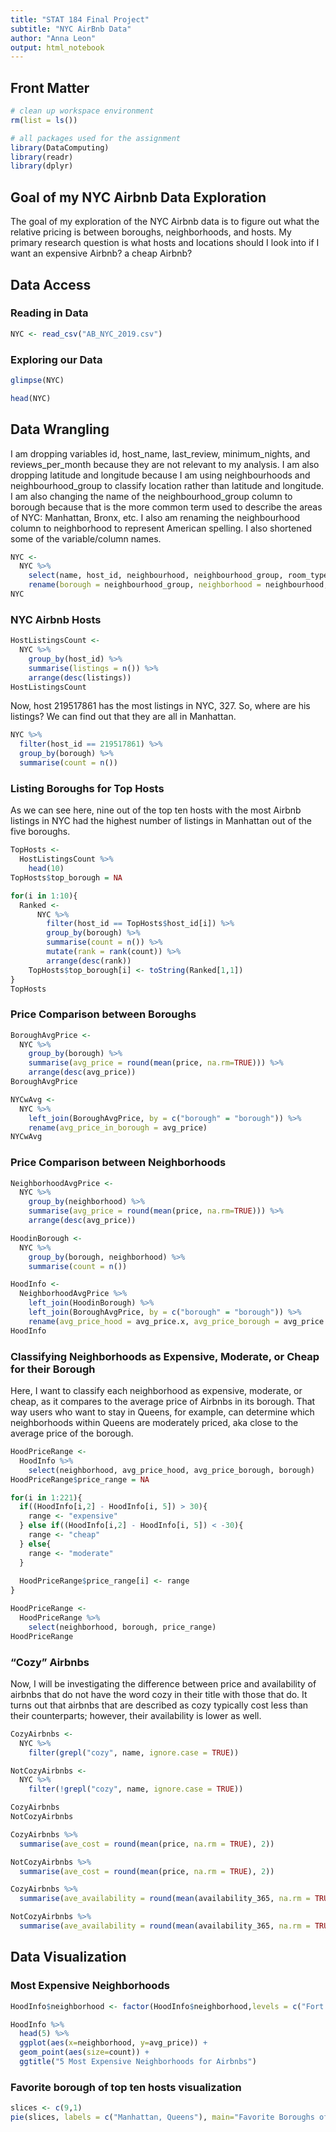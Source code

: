 ```yaml
---
title: "STAT 184 Final Project"
subtitle: "NYC AirBnb Data"
author: "Anna Leon"
output: html_notebook
---
```


## Front Matter

```r
# clean up workspace environment
rm(list = ls())

# all packages used for the assignment
library(DataComputing)
library(readr)
library(dplyr)
```

## Goal of my NYC Airbnb Data Exploration

The goal of my exploration of the NYC Airbnb data is to figure out what the relative pricing is between boroughs, neighborhoods, and hosts. My primary research question is what hosts and locations should I look into if I want an expensive Airbnb? a cheap Airbnb?


## Data Access

### Reading in Data
```r
NYC <- read_csv("AB_NYC_2019.csv")
```

### Exploring our Data

```r
glimpse(NYC) 
```

```r
head(NYC)
```


## Data Wrangling

I am dropping variables id, host_name, last_review, minimum_nights, and reviews_per_month because they are not relevant to my analysis. I am also dropping latitude and longitude because I am using neighbourhoods and neighbourhood_group to classify location rather than latitude and longitude. I am also changing the name of the neighbourhood_group column to borough because that is the more common term used to describe the areas of NYC: Manhattan, Bronx, etc. I also am renaming the neighbourhood column to neighborhood to represent American spelling. I also shortened some of the variable/column names. 

```r
NYC <-
  NYC %>%
    select(name, host_id, neighbourhood, neighbourhood_group, room_type, price, calculated_host_listings_count, availability_365) %>%
    rename(borough = neighbourhood_group, neighborhood = neighbourhood, host_listings_count = calculated_host_listings_count)
NYC
```

### NYC Airbnb Hosts

```r
HostListingsCount <-
  NYC %>%
    group_by(host_id) %>%
    summarise(listings = n()) %>%
    arrange(desc(listings))
HostListingsCount
```

Now, host 219517861 has the most listings in NYC, 327. So, where are his listings?
We can find out that they are all in Manhattan.

```r
NYC %>%
  filter(host_id == 219517861) %>%
  group_by(borough) %>%
  summarise(count = n())
```

### Listing Boroughs for Top Hosts

As we can see here, nine out of the top ten hosts with the most Airbnb listings in NYC had the highest number of listings in Manhattan out of the five boroughs.
```r
TopHosts <-
  HostListingsCount %>%
    head(10)
TopHosts$top_borough = NA

for(i in 1:10){
  Ranked <-
      NYC %>%
        filter(host_id == TopHosts$host_id[i]) %>%
        group_by(borough) %>%
        summarise(count = n()) %>%
        mutate(rank = rank(count)) %>%
        arrange(desc(rank)) 
    TopHosts$top_borough[i] <- toString(Ranked[1,1])
}
TopHosts
```

### Price Comparison between Boroughs

```r
BoroughAvgPrice <-
  NYC %>%
    group_by(borough) %>%
    summarise(avg_price = round(mean(price, na.rm=TRUE))) %>%
    arrange(desc(avg_price))
BoroughAvgPrice

NYCwAvg <-
  NYC %>%
    left_join(BoroughAvgPrice, by = c("borough" = "borough")) %>%
    rename(avg_price_in_borough = avg_price)
NYCwAvg
```

### Price Comparison between Neighborhoods

```r
NeighborhoodAvgPrice <-
  NYC %>%
    group_by(neighborhood) %>%
    summarise(avg_price = round(mean(price, na.rm=TRUE))) %>%
    arrange(desc(avg_price))

HoodinBorough <-
  NYC %>%
    group_by(borough, neighborhood) %>%
    summarise(count = n())

HoodInfo <-
  NeighborhoodAvgPrice %>%
    left_join(HoodinBorough) %>%
    left_join(BoroughAvgPrice, by = c("borough" = "borough")) %>%
    rename(avg_price_hood = avg_price.x, avg_price_borough = avg_price.y)
HoodInfo
```

### Classifying Neighborhoods as Expensive, Moderate, or Cheap for their Borough

Here, I want to classify each neighborhood as expensive, moderate, or cheap, as it compares to the average price of Airbnbs in its borough. That way users who want to stay in Queens, for example, can determine which neighborhoods within Queens are moderately priced, aka close to the average price of the borough.

```r
HoodPriceRange <-
  HoodInfo %>%
    select(neighborhood, avg_price_hood, avg_price_borough, borough)
HoodPriceRange$price_range = NA

for(i in 1:221){
  if((HoodInfo[i,2] - HoodInfo[i, 5]) > 30){
    range <- "expensive"
  } else if((HoodInfo[i,2] - HoodInfo[i, 5]) < -30){
    range <- "cheap"
  } else{
    range <- "moderate"
  }
     
  HoodPriceRange$price_range[i] <- range
}

HoodPriceRange <-
  HoodPriceRange %>%
    select(neighborhood, borough, price_range)
HoodPriceRange
```

### "Cozy" Airbnbs

Now, I will be investigating the difference between price and availability of airbnbs that do not have the word cozy in their title with those that do. It turns out that airbnbs that are described as cozy typically cost less than their counterparts; however, their availability is lower as well. 

```r
CozyAirbnbs <-
  NYC %>%
    filter(grepl("cozy", name, ignore.case = TRUE))

NotCozyAirbnbs <-
  NYC %>%
    filter(!grepl("cozy", name, ignore.case = TRUE))

CozyAirbnbs
NotCozyAirbnbs

CozyAirbnbs %>%
  summarise(ave_cost = round(mean(price, na.rm = TRUE), 2))

NotCozyAirbnbs %>%
  summarise(ave_cost = round(mean(price, na.rm = TRUE), 2))

CozyAirbnbs %>%
  summarise(ave_availability = round(mean(availability_365, na.rm = TRUE)))

NotCozyAirbnbs %>%
  summarise(ave_availability = round(mean(availability_365, na.rm = TRUE)))
```


## Data Visualization

### Most Expensive Neighborhoods

```r
HoodInfo$neighborhood <- factor(HoodInfo$neighborhood,levels = c("Fort Wadsworth", "Woodrow", "Tribeca", "Sea Gate", "Riverdale"))

HoodInfo %>%
  head(5) %>%
  ggplot(aes(x=neighborhood, y=avg_price)) + 
  geom_point(aes(size=count)) +
  ggtitle("5 Most Expensive Neighborhoods for Airbnbs")
```

### Favorite borough of top ten hosts visualization 

```r
slices <- c(9,1)
pie(slices, labels = c("Manhattan, Queens"), main="Favorite Boroughs of Top Hosts")
```

